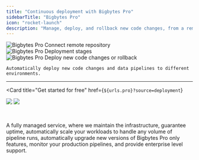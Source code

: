 ```yaml
---
title: "Continuous deployment with Bigbytes Pro"
sidebarTitle: "Bigbytes Pro"
icon: "rocket-launch"
description: "Manage, deploy, and rollback new code changes, from a remote repository to any environment, all from within the Bigbytes platform."
---
```



<ProOnly source="deployment" />

<Steps>
  <Step title="Connect remote repository">
    <Frame>
      <img
        alt="Bigbytes Pro Connect remote repository"
        src="https://github.com/digitranslab/assets/blob/main/pro/features/deployment-configurations.jpg?raw=true"
      />
    </Frame>
  </Step>

  <Step title="Deployment stages">
    <Frame>
      <img
        alt="Bigbytes Pro Deployment stages"
        src="https://github.com/digitranslab/assets/blob/main/pro/features/deployment-stages.jpg?raw=true"
      />
    </Frame>
  </Step>

  <Step title="Deploy new code changes or rollback">
    <Frame>
      <img
        alt="Bigbytes Pro Deploy new code changes or rollback"
        src="https://github.com/digitranslab/assets/blob/main/pro/features/deployment-deploys.jpg?raw=true"
      />
    </Frame>

    Automatically deploy new code changes and data pipelines to different environments.
  </Step>
</Steps>

---

<Card
  title="Get started for free"
  href={`${urls.pro}?source=deployment`}
>
  <img
    src="https://github.com/digitranslab/assets/blob/main/pro/banner-light.png?raw=true"
    className="hidden dark:block"
    noZoom
  />
  <img
    src="https://github.com/digitranslab/assets/blob/main/pro/banner-dark.png?raw=true"
    className="block dark:hidden"
    noZoom
  />

  <br />

  A fully managed service, where we maintain the infrastructure, guarantee uptime,
  automatically scale your workloads to handle any volume of pipeline runs,
  automatically upgrade new versions of Bigbytes Pro only features,
  monitor your production pipelines, and provide enterprise level support.
</Card>
